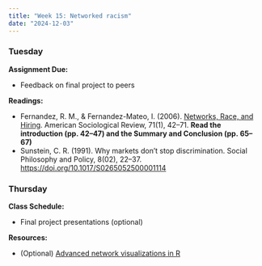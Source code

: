 ```yaml
---
title: "Week 15: Networked racism"
date: "2024-12-03"
---
```


### Tuesday

**Assignment Due:**

* Feedback on final project to peers

**Readings:**

* Fernandez, R. M., & Fernandez-Mateo, I. (2006). [Networks, Race, and Hiring](https://journals-sagepub-com.ezproxy.lib.purdue.edu/doi/pdf/10.1177/000312240607100103). American Sociological Review, 71(1), 42–71. **Read the introduction (pp. 42–47) and the Summary and Conclusion (pp. 65–67)**
* Sunstein, C. R. (1991). Why markets don’t stop discrimination. Social Philosophy and Policy, 8(02), 22–37. [https://doi.org/10.1017/S0265052500001114](https://doi.org/10.1017/S0265052500001114)

### Thursday

**Class Schedule:**

* Final project presentations (optional)

**Resources:**

* (Optional) [Advanced network visualizations in R](/assignments/advanced_visualizations.qmd)